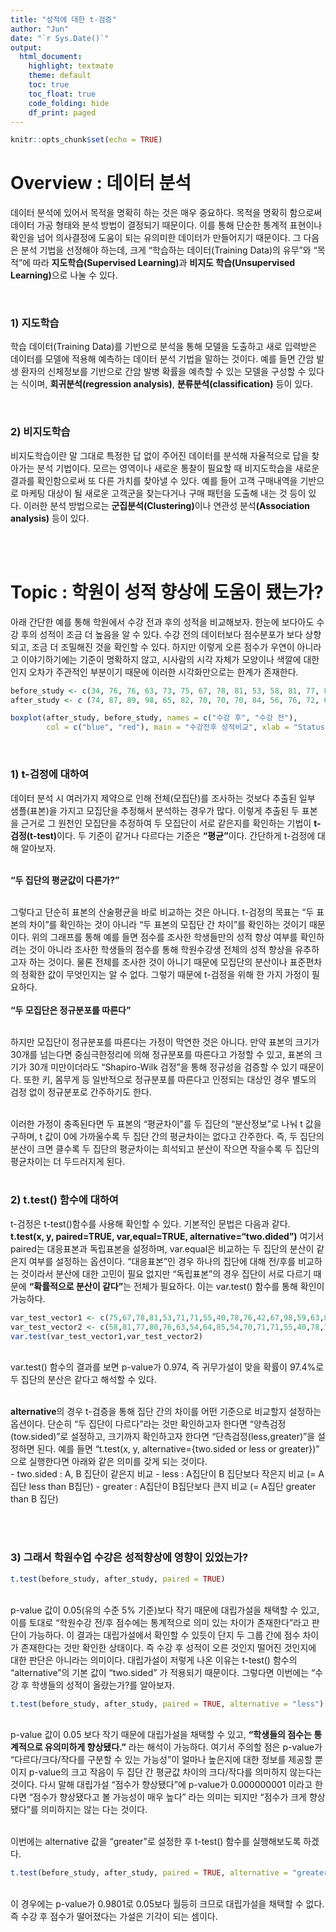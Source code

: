 ```yaml
---
title: "성적에 대한 t-검증"
author: "Jun"
date: "`r Sys.Date()`"
output: 
  html_document:
    highlight: textmate
    theme: default
    toc: true
    toc_float: true
    code_folding: hide
    df_print: paged
---
```


```r
knitr::opts_chunk$set(echo = TRUE)
```

# Overview : 데이터 분석
데이터 분석에 있어서 목적을 명확히 하는 것은 매우 중요하다. 목적을 명확히 함으로써 데이터 가공 형태와 분석 방법이 결정되기 때문이다. 이를 통해 단순한 통계적 표현이나 확인을 넘어 의사결정에 도움이 되는 유의미한 데이터가 만들어지기 때문이다. 그 다음은 분석 기법을 선정해야 하는데, 크게 "학습하는 데이터(Training Data)의 유무"와 "목적"에 따라 **지도학습(Supervised Learning)**과 **비지도 학습(Unsupervised Learning)**으로 나눌 수 있다. 

<br>

### 1) 지도학습
학습 데이터(Training Data)를 기반으로 분석을 통해 모델을 도출하고 새로 입력받은 데이터를 모델에 적용해 예측하는 데이터 분석 기법을 말하는 것이다. 예를 들면 간암 발생 환자의 신체정보를 기반으로 간암 발병 확률을 예측할 수 있는 모델을 구성할 수 있다는 식이며, **회귀분석(regression analysis)**, **분류분석(classification)** 등이 있다.

<br>

### 2) 비지도학습
비지도학습이란 말 그대로 특정한 답 없이 주어진 데이터를 분석해 자율적으로 답을 찾아가는 분석 기법이다. 모르는 영역이나 새로운 통찰이 필요할 때 비지도학습을 새로운 결과를 확인함으로써 또 다른 가치를 찾아낼 수 있다. 예를 들어 고객 구매내역을 기반으로 마케팅 대상이 될 새로운 고객군을 찾는다거나 구매 패턴을 도출해 내는 것 등이 있다. 이러한 분석 방법으로는 **군집분석(Clustering)**이나 연관성 분석**(Association analysis)** 등이 있다.

<br><br>

# Topic : 학원이 성적 향상에 도움이 됐는가?
아래 간단한 예를 통해 학원에서 수강 전과 후의 성적을 비교해보자. 한눈에 보다아도 수강 후의 성적이 조금 더 높음을 알 수 있다. 수강 전의 데이터보다 점수분포가 보다 상향되고, 조금 더 조밀해진 것을 확인할 수 있다. 하지만 이렇게 오른 점수가 우연이 아니라고 이야기하기에는 기준이 명확하지 않고, 시사람의 시각 자체가 모양이나 색깔에 대한 인지 오차가 주관적인 부분이기 때문에 이러한 시각화만으로는 한계가 존재한다. 

```r
before_study <- c(34, 76, 76, 63, 73, 75, 67, 78, 81, 53, 58, 81, 77, 80, 43, 65, 76, 63, 54, 64, 85, 54, 70, 71, 71, 55, 40, 78, 76, 100, 51, 93, 64, 42, 63, 61, 82, 67, 98, 59, 63, 84, 50, 67, 80, 83, 66, 86, 57, 48)
after_study <- c (74, 87, 89, 98, 65, 82, 70, 70, 70, 84, 56, 76, 72, 69, 73, 61, 83, 82, 89, 75, 48, 72, 80, 66, 82, 71, 49, 54, 70, 65, 74, 63, 65, 101, 82, 75, 62, 83, 90, 76, 87, 90, 78, 63, 59, 79, 74, 65, 77, 74)

boxplot(after_study, before_study, names = c("수강 후", "수강 전"),
        col = c("blue", "red"), main = "수강전후 성적비교", xlab = "Status", ylab = "Score")
```

<br>

### 1) t-검정에 대하여
데이터 분석 시 여러가지 제약으로 인해 전체(모집단)를 조사하는 것보다 추출된 일부 샘플(표본)을 가지고 모집단을 추정해서 분석하는 경우가 많다. 이렇게 추출된 두 표본을 근거로 그 원천인 모집단을 추정하여 두 모집단이 서로 같은지를 확인하는 기법이 **t-검정(t-test)**이다. 두 기준이 같거나 다르다는 기준은 **"평균"**이다. 간단하게 t-검정에 대해 알아보자. <br><br>

**"두 집단의 평균값이 다른가?"** <br><br>

그렇다고 단순히 표본의 산술평균을 바로 비교하는 것은 아니다. t-검정의 목표는 "두 표본의 차이"를 확인하는 것이 아니라 "두 표본의 모집단 간 차이"를 확인하는 것이기 때문이다. 위의 그래프를 통해 예를 들면 점수를 조사한 학생들만의 성적 향상 여부를 확인하려는 것이 아니라 조사한 학생들의 점수를 통해 학원수강생 전체의 성적 향상을 유추하고자 하는 것이다. 물론 전체를 조사한 것이 아니기 때문에 모집단의 분산이나 표준편차의 정확한 값이 무엇인지는 알 수 없다. 그렇기 때문에 t-검정을 위해 한 가지 가정이 필요하다.<br><br>
**"두 모집단은 정규분포를 따른다"**<br><br>

하지만 모집단이 정규분포를 따른다는 가정이 막연한 것은 아니다. 만약 표본의 크기가 30개를 넘는다면 중심극한정리에 의해 정규분포를 따른다고 가정할 수 있고, 표본의 크기가 30개 미만이더라도 "Shapiro-Wilk 검정"을 통해 정규성을 검증할 수 있기 때문이다. 또한 키, 몸무게 등 일반적으로 정규분포를 따른다고 인정되는 대상인 경우 별도의 검정 없이 정규분포로 간주하기도 한다.<br>
<br>

이러한 가정이 충족된다면 두 표본의 "평균차이"를 두 집단의 "분산정보"로 나눠 t 값을 구하며, t 값이 0에 가까울수록 두 집단 간의 평균차이는 없다고 간주한다. 즉, 두 집단의 분산이 크면 클수록 두 집단의 평균차이는 희석되고 분산이 작으면 작을수록 두 집단의 평균차이는 더 두드러지게 된다. <br> <br>

### 2) t.test() 함수에 대하여 
t-검정은 t-test()함수를 사용해 확인할 수 있다. 기본적인 문법은 다음과 같다. **t.test(x, y, paired=TRUE, var,equal=TRUE, alternative="two.dided")** 여기서 paired는 대응표본과 독립표본을 설정하며, var.equal은 비교하는 두 집단의 분산이 같은지 여부를 설정하는 옵션이다. "대응표본"인 경우 하나의 집단에 대해 전/후를 비교하는 것이라서 분산에 대한 고민이 필요 없지만 "독립표본"의 경우 집단이 서로 다르기 때문에 **"확률적으로 분산이 같다"**는 전체가 필요하다. 이는 var.test() 함수를 통해 확인이 가능하다.
```r
var_test_vector1 <- c(75,67,78,81,53,71,71,55,40,78,76,42,67,98,59,63,84,50,67,80,83)
var_test_vector2 <- c(58,81,77,80,76,63,54,64,85,54,70,71,71,55,40,78,76,100,51,42,63,61,82,57,48)
var.test(var_test_vector1,var_test_vector2)
```
<br>
var.test() 함수의 결과를 보면 p-value가 0.974, 즉 귀무가설이 맞을 확률이 97.4%로 두 집단의 분산은 같다고 해석할 수 있다.
<br><br>

**alternative**의 경우 t-검증을 통해 집단 간의 차이를 어떤 기준으로 비교할지 설정하는 옵션이다. 단순히 "두 집단이 다르다"라는 것만 확인하고자 한다면 "양측검정(tow.sided)"로 설정하고, 크기까지 확인하고자 한다면 "단측검정(less,greater)"을 설정하면 된다. 예를 들면 "t.test(x, y, alternative={two.sided or less or greater})" 으로 실행한다면 아래와 같은 의미를 갖게 되는 것이다.<br>
- two.sided : A, B 집단이 같은지 비교
- less : A집단이 B 집단보다 작은지 비교 (= A집단 less than B집단)
- greater : A집단이 B집단보다 큰지 비교 (= A집단 greater than B 집단)

<br><br>

### 3) 그래서 학원수업 수강은 성적향상에 영향이 있었는가?

```r
t.test(before_study, after_study, paired = TRUE)
```
<br>
p-value 값이 0.05(유의 수준 5% 기준)보다 작기 때문에 대립가설을 채택할 수 있고, 이를 토대로 "학원수강 전/후 점수에는 통계적으로 의미 있는 차이가 존재한다"라고 판단이 가능하다. 이 결과는 대립가설에서 확인할 수 있듯이 단지 두 그룹 간에 점수 차이가 존재한다는 것만 확인한 상태이다. 즉 수강 후 성적이 오른 것인지 떨어진 것인지에 대한 판단은 아니라는 의미이다. 대립가설이 저렇게 나온 이유는 t-test() 함수의 "alternative"의 기본 값이 "two.sided" 가 적용되기 때문이다. 그렇다면 이번에는 "수강 후 학생들의 성적이 올랐는가?를 알아보자. <br>
```r
t.test(before_study, after_study, paired = TRUE, alternative = "less")
```
<br>
p-value 값이 0.05 보다 작기 때문에 대립가설을 채택할 수 있고, **"학생들의 점수는 통계적으로 유의미하게 향상됐다."** 라는 해석이 가능하다. 여기서 주의할 점은 p-value가 "다르다/크다/작다를 구분할 수 있는 가능성"이 얼마나 높은지에 대한 정보를 제공할 뿐이지 p-value의 크고 작음이 두 집단 간 평균값 차이의 크다/작다를 의미하지 않는다는 것이다. 다시 말해 대립가설 "점수가 향상됐다"에 p-value가 0.000000001 이라고 한다면 "점수가 향상됐다고 볼 가능성이 매우 높다" 라는 의미는 되지만 "점수가 크게 향상됐다"를 의미하지는 않는 다는 것이다. <br> <br>

이번에는 alternative 값을 "greater"로 설정한 후 t-test() 함수를 실행해보도록 하겠다.

```r
t.test(before_study, after_study, paired = TRUE, alternative = "greater")
```
<br>
이 경우에는 p-value가 0.9801로 0.05보다 월등히 크므로 대립가설을 채택할 수 없다. 즉 수강 후 점수가 떨어졌다는 가설은 기각이 되는 셈이다. 
